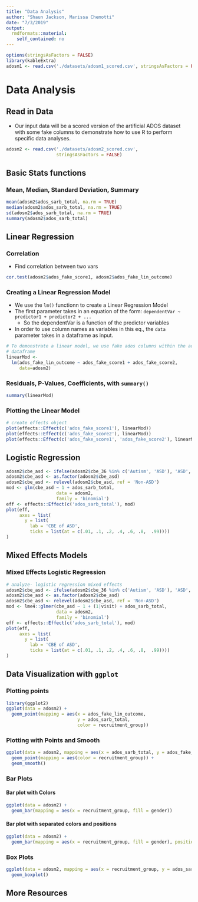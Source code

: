 ```yaml
---
title: "Data Analysis"
author: "Shaun Jackson, Marissa Chemotti"
date: "7/3/2019"
output: 
  rmdformats::material:
    self_contained: no
---
```


```r
options(stringsAsFactors = FALSE)
library(kableExtra)
adosm1 <- read.csv('./datasets/adosm1_scored.csv', stringsAsFactors = FALSE)
```

# Data Analysis

## Read in Data

- Our input data will be a scored version of the artificial ADOS dataset with some fake columns to demonstrate how to use R to perform specific data analyses.


```r
adosm2 <- read.csv('./datasets/adosm2_scored.csv', 
                   stringsAsFactors = FALSE)
```

## Basic Stats functions

### Mean, Median, Standard Deviation, Summary
```r
mean(adosm2$ados_sarb_total, na.rm = TRUE)
median(adosm2$ados_sarb_total, na.rm = TRUE)
sd(adosm2$ados_sarb_total, na.rm = TRUE)
summary(adosm2$ados_sarb_total)
```

## Linear Regression

### Correlation

- Find correlation between two vars
```r
cor.test(adosm2$ados_fake_score1, adosm2$ados_fake_lin_outcome)
```

### Creating a Linear Regression Model

- We use the `lm()` functionn to create a Linear Regression Model
- The first parameter takes in an equation of the form: `dependentVar ~ predictor1 + predictor2 + ...`
    - So the dependentVar is a function of the predictor variables
- In order to use column names as variables in this eq., the `data` parameter takes in a dataframe as input.


```r
# To demonstrate a linear model, we use fake ados columns within the ados
# dataframe
linearMod <- 
  lm(ados_fake_lin_outcome ~ ados_fake_score1 + ados_fake_score2,
     data=adosm2)
```
### Residuals, P-Values, Coefficients, with `summary()`

```r
summary(linearMod)
```


### Plotting the Linear Model
```r
# create effects object
plot(effects::Effect(c('ados_fake_score1'), linearMod))
plot(effects::Effect(c('ados_fake_score2'), linearMod))
plot(effects::Effect(c('ados_fake_score1', 'ados_fake_score2'), linearMod))
```

## Logistic Regression

```r
adosm2$cbe_asd <- ifelse(adosm2$cbe_36 %in% c('Autism', 'ASD'), 'ASD', 'Non-ASD')
adosm2$cbe_asd <- as.factor(adosm2$cbe_asd)
adosm2$cbe_asd <- relevel(adosm2$cbe_asd, ref = 'Non-ASD')
mod <- glm(cbe_asd ~ 1 + ados_sarb_total,
                   data = adosm2,
                   family = 'binomial')
eff <- effects::Effect(c('ados_sarb_total'), mod)
plot(eff,
     axes = list(
       y = list(
         lab = 'CBE of ASD',
         ticks = list(at = c(.01, .1, .2, .4, .6, .8,  .99))))
)


```


## Mixed Effects Models

### Mixed Effects Logistic Regression

```r
# analyze- logistic regression mixed effects
adosm2$cbe_asd <- ifelse(adosm2$cbe_36 %in% c('Autism', 'ASD'), 'ASD', 'Non-ASD')
adosm2$cbe_asd <- as.factor(adosm2$cbe_asd)
adosm2$cbe_asd <- relevel(adosm2$cbe_asd, ref = 'Non-ASD')
mod <- lme4::glmer(cbe_asd ~ 1 + (1|visit) + ados_sarb_total,
                   data = adosm2,
                   family = 'binomial')
eff <- effects::Effect(c('ados_sarb_total'), mod)
plot(eff,
     axes = list(
       y = list(
         lab = 'CBE of ASD',
         ticks = list(at = c(.01, .1, .2, .4, .6, .8,  .99))))
)


```


## Data Visualization with `ggplot`

### Plotting points
```r
library(ggplot2)
ggplot(data = adosm2) + 
  geom_point(mapping = aes(x = ados_fake_lin_outcome, 
                           y = ados_sarb_total, 
                           color = recruitment_group))

```

### Plotting with Points and Smooth

```r
ggplot(data = adosm2, mapping = aes(x = ados_sarb_total, y = ados_fake_lin_outcome)) + 
  geom_point(mapping = aes(color = recruitment_group)) + 
  geom_smooth()
```

### Bar Plots

#### Bar plot with Colors
```r
ggplot(data = adosm2) + 
  geom_bar(mapping = aes(x = recruitment_group, fill = gender))

```

#### Bar plot with separated colors and positions
```r
ggplot(data = adosm2) + 
  geom_bar(mapping = aes(x = recruitment_group, fill = gender), position = "dodge")
```

### Box Plots

```r
ggplot(data = adosm2, mapping = aes(x = recruitment_group, y = ados_sarb_total)) +
  geom_boxplot()
```

## More Resources

